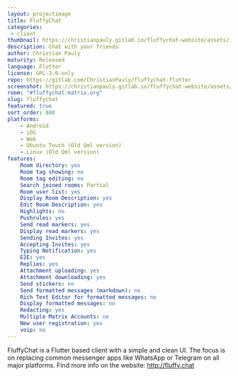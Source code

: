 ```yaml
---
layout: projectimage
title: FluffyChat
categories: 
 - client
thumbnail: https://christianpauly.gitlab.io/fluffychat-website/assets/images/screenshot.png
description: Chat with your friends
author: Christian Pauly
maturity: Released
language: Flutter
license: GPL-3.0-only
repo: https://gitlab.com/ChristianPauly/fluffychat-flutter
screenshot: https://christianpauly.gitlab.io/fluffychat-website/assets/images/screenshot.png
room: "#fluffychat:matrix.org"
slug: fluffychat
featured: true
sort_order: 800
platforms:
    - Android
    - iOS
    - Web
    - Ubuntu Touch (Old Qml version)
    - Linux (Old Qml version)
features:
    Room directory: yes
    Room tag showing: no
    Room tag editing: no
    Search joined rooms: Partial
    Room user list: yes
    Display Room Description: yes
    Edit Room Description: yes
    Highlights: no
    Pushrules: yes
    Send read markers: yes
    Display read markers: yes
    Sending Invites: yes
    Accepting Invites: yes
    Typing Notification: yes
    E2E: yes
    Replies: yes
    Attachment uploading: yes
    Attachment downloading: yes
    Send stickers: no
    Send formatted messages (markdown): no
    Rich Text Editor for formatted messages: no
    Display formatted messages: no
    Redacting: yes
    Multiple Matrix Accounts: no
    New user registration: yes
    voip: no
---
```


FluffyChat is a Flutter based client with a simple and clean UI. The focus is on replacing common messenger apps like WhatsApp or Telegram on all major platforms. Find more info on the website: <http://fluffy.chat>
